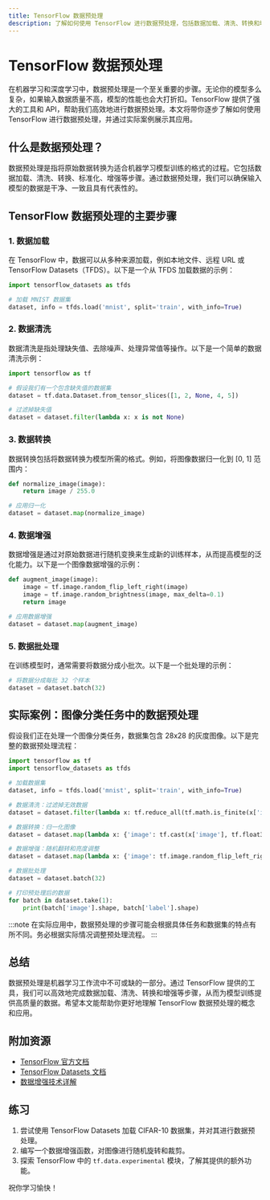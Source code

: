 ```yaml
---
title: TensorFlow 数据预处理
description: 了解如何使用 TensorFlow 进行数据预处理，包括数据加载、清洗、转换和增强，为机器学习模型准备高质量的数据。
---
```


# TensorFlow 数据预处理

在机器学习和深度学习中，数据预处理是一个至关重要的步骤。无论你的模型多么复杂，如果输入数据质量不高，模型的性能也会大打折扣。TensorFlow 提供了强大的工具和 API，帮助我们高效地进行数据预处理。本文将带你逐步了解如何使用 TensorFlow 进行数据预处理，并通过实际案例展示其应用。

## 什么是数据预处理？

数据预处理是指将原始数据转换为适合机器学习模型训练的格式的过程。它包括数据加载、清洗、转换、标准化、增强等步骤。通过数据预处理，我们可以确保输入模型的数据是干净、一致且具有代表性的。

## TensorFlow 数据预处理的主要步骤

### 1. 数据加载

在 TensorFlow 中，数据可以从多种来源加载，例如本地文件、远程 URL 或 TensorFlow Datasets（TFDS）。以下是一个从 TFDS 加载数据的示例：

```python
import tensorflow_datasets as tfds

# 加载 MNIST 数据集
dataset, info = tfds.load('mnist', split='train', with_info=True)
```

### 2. 数据清洗

数据清洗是指处理缺失值、去除噪声、处理异常值等操作。以下是一个简单的数据清洗示例：

```python
import tensorflow as tf

# 假设我们有一个包含缺失值的数据集
dataset = tf.data.Dataset.from_tensor_slices([1, 2, None, 4, 5])

# 过滤掉缺失值
dataset = dataset.filter(lambda x: x is not None)
```

### 3. 数据转换

数据转换包括将数据转换为模型所需的格式。例如，将图像数据归一化到 [0, 1] 范围内：

```python
def normalize_image(image):
    return image / 255.0

# 应用归一化
dataset = dataset.map(normalize_image)
```

### 4. 数据增强

数据增强是通过对原始数据进行随机变换来生成新的训练样本，从而提高模型的泛化能力。以下是一个图像数据增强的示例：

```python
def augment_image(image):
    image = tf.image.random_flip_left_right(image)
    image = tf.image.random_brightness(image, max_delta=0.1)
    return image

# 应用数据增强
dataset = dataset.map(augment_image)
```

### 5. 数据批处理

在训练模型时，通常需要将数据分成小批次。以下是一个批处理的示例：

```python
# 将数据分成每批 32 个样本
dataset = dataset.batch(32)
```

## 实际案例：图像分类任务中的数据预处理

假设我们正在处理一个图像分类任务，数据集包含 28x28 的灰度图像。以下是完整的数据预处理流程：

```python
import tensorflow as tf
import tensorflow_datasets as tfds

# 加载数据集
dataset, info = tfds.load('mnist', split='train', with_info=True)

# 数据清洗：过滤掉无效数据
dataset = dataset.filter(lambda x: tf.reduce_all(tf.math.is_finite(x['image'])))

# 数据转换：归一化图像
dataset = dataset.map(lambda x: {'image': tf.cast(x['image'], tf.float32) / 255.0, 'label': x['label']})

# 数据增强：随机翻转和亮度调整
dataset = dataset.map(lambda x: {'image': tf.image.random_flip_left_right(x['image']), 'label': x['label']})

# 数据批处理
dataset = dataset.batch(32)

# 打印预处理后的数据
for batch in dataset.take(1):
    print(batch['image'].shape, batch['label'].shape)
```

:::note
在实际应用中，数据预处理的步骤可能会根据具体任务和数据集的特点有所不同。务必根据实际情况调整预处理流程。
:::

## 总结

数据预处理是机器学习工作流中不可或缺的一部分。通过 TensorFlow 提供的工具，我们可以高效地完成数据加载、清洗、转换和增强等步骤，从而为模型训练提供高质量的数据。希望本文能帮助你更好地理解 TensorFlow 数据预处理的概念和应用。

## 附加资源

- [TensorFlow 官方文档](https://www.tensorflow.org/)
- [TensorFlow Datasets 文档](https://www.tensorflow.org/datasets)
- [数据增强技术详解](https://www.tensorflow.org/tutorials/images/data_augmentation)

## 练习

1. 尝试使用 TensorFlow Datasets 加载 CIFAR-10 数据集，并对其进行数据预处理。
2. 编写一个数据增强函数，对图像进行随机旋转和裁剪。
3. 探索 TensorFlow 中的 `tf.data.experimental` 模块，了解其提供的额外功能。

祝你学习愉快！
